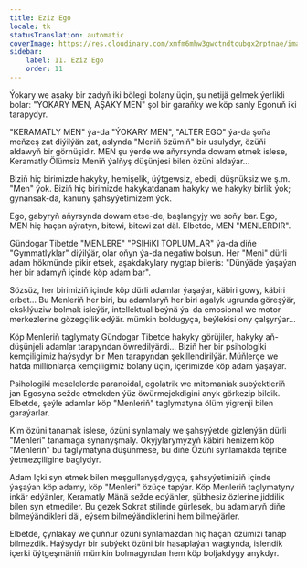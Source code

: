 ```yaml
---
title: Eziz Ego
locale: tk
statusTranslation: automatic
coverImage: https://res.cloudinary.com/xmfm6mhw3gwctndtcubgx2rptnae/image/upload/v1740468922/small_cover_tratado_de_psicologia_revolucionaria_a4c0dca4e0.webp
sidebar:
    label: 11. Eziz Ego
    order: 11
---
```

Ýokary we aşaky bir zadyň iki bölegi bolany üçin, şu netijä gelmek ýerlikli bolar: "ÝOKARY MEN, AŞAKY MEN" şol bir garaňky we köp sanly Egonuň iki tarapydyr.

"KERAMATLY MEN" ýa-da "ÝOKARY MEN", "ALTER EGO" ýa-da şoňa meňzeş zat diýilýän zat, aslynda "Meniň özümiň" bir usulydyr, özüňi aldawyň bir görnüşidir. MEN şu ýerde we aňyrsynda dowam etmek islese, Keramatly Ölümsiz Meniň ýalňyş düşünjesi bilen özüni aldaýar...

Biziň hiç birimizde hakyky, hemişelik, üýtgewsiz, ebedi, düşnüksiz we ş.m. "Men" ýok. Biziň hiç birimizde hakykatdanam hakyky we hakyky birlik ýok; gynansak-da, kanuny şahsyýetimizem ýok.

Ego, gabyryň aňyrsynda dowam etse-de, başlangyjy we soňy bar. Ego, MEN hiç haçan aýratyn, bitewi, bitewi zat däl. Elbetde, MEN "MENLERDIR".

Gündogar Tibetde "MENLERE" "PSIHiKI TOPLUMLAR" ýa-da diňe "Gymmatlyklar" diýilýär, olar oňyn ýa-da negatiw bolsun. Her "Meni" dürli adam hökmünde pikir etsek, aşakdakylary nygtap bileris: "Dünýäde ýaşaýan her bir adamyň içinde köp adam bar".

Sözsüz, her birimiziň içinde köp dürli adamlar ýaşaýar, käbiri gowy, käbiri erbet... Bu Menleriň her biri, bu adamlaryň her biri agalyk ugrunda göreşýär, eksklýuziw bolmak isleýär, intellektual beýnä ýa-da emosional we motor merkezlerine gözegçilik edýär. mümkin boldugyça, beýlekisi ony çalşyrýar...

Köp Menleriň taglymaty Gündogar Tibetde hakyky görüjiler, hakyky aň-düşünjeli adamlar tarapyndan öwredilýärdi... Biziň her bir psihologiki kemçiligimiz haýsydyr bir Men tarapyndan şekillendirilýär. Müňlerçe we hatda millionlarça kemçiligimiz bolany üçin, içerimizde köp adam ýaşaýar.

Psihologiki meselelerde paranoidal, egolatrik we mitomaniak subýektleriň jan Egosyna sežde etmekden ýüz öwürmejekdigini anyk görkezip bildik. Elbetde, şeýle adamlar köp "Menleriň" taglymatyna ölüm ýigrenji bilen garaýarlar.

Kim özüni tanamak islese, özüni synlamaly we şahsyýetde gizlenýän dürli "Menleri" tanamaga synanyşmaly. Okyjylarymyzyň käbiri henizem köp "Menleriň" bu taglymatyna düşünmese, bu diňe Özüňi synlamakda tejribe ýetmezçiligine baglydyr.

Adam Içki syn etmek bilen meşgullanyşdygyça, şahsyýetimiziň içinde ýaşaýan köp adamy, köp "Menleri" özüçe tapýar. Köp Menleriň taglymatyny inkär edýänler, Keramatly Mänä sežde edýänler, şübhesiz özlerine jiddilik bilen syn etmediler. Bu gezek Sokrat stilinde gürlesek, bu adamlaryň diňe bilmeýändikleri däl, eýsem bilmeýändiklerini hem bilmeýärler.

Elbetde, çynlakaý we çuňňur özüňi synlamazdan hiç haçan özümizi tanap bilmezdik. Haýsydyr bir subýekt özüni bir hasaplaýan wagtynda, islendik içerki üýtgeşmäniň mümkin bolmagyndan hem köp boljakdygy anykdyr.

